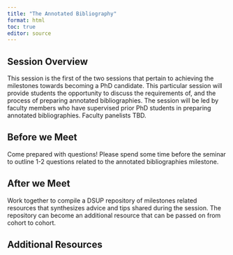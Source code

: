 ```yaml
---
title: "The Annotated Bibliography"
format: html
toc: true
editor: source
---
```

## Session Overview

This session is the first of the two sessions that pertain to achieving the milestones towards becoming a PhD candidate. This particular session will provide students the opportunity to discuss the requirements of, and the process of preparing annotated bibliographies. The session will be led by faculty members who have supervised prior PhD students in preparing annotated bibliographies. Faculty panelists TBD.

## Before we Meet

Come prepared with questions! Please spend some time before the seminar to outline 1-2 questions related to the annotated bibliographies milestone.

## After we Meet

Work together to compile a DSUP repository of milestones related resources that synthesizes advice and tips shared during the session. The repository can become an additional resource that can be passed on from cohort to cohort.

## Additional Resources
